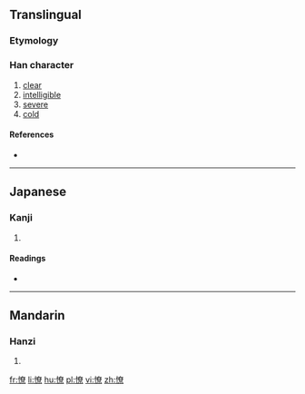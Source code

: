 ==Translingual==

===Etymology===
{{Han compound|心|尞|c1=s|c2=p|t1=heart|ls=psc}}

===Han character===
{{Han char|rn=61|rad=心|as=12|sn=15|four=9409<sub>6</sub>|canj=心大金火 (PKCF)|ids=⿰[[忄]][[尞]]}}

# [[clear]]
# [[intelligible]]
# [[severe]]
# [[cold]]

====References====
* {{Han ref|kx=0403.380|dkj=11258|dj=0744.070|hdz=42353.130|uh=61AD|ud=25005|bh=E5A4|bd=58788}}

----

==Japanese==

===Kanji===
{{ja-kanji|grade=|rs=心12}}

# {{defn|lang=ja|sort=心12}}

====Readings====
* {{ja-readings|on=[[りょう]] (ryō)|kun=[[さとい]] (satoi)}}

----

==Mandarin==

===Hanzi===
{{cmn-hanzi|pin=[[liǎo]] ([[liao3]])|wg=liao<sup>3</sup>}}

# {{defn|lang=cmn|sort=心12}}

[[fr:憭]]
[[li:憭]]
[[hu:憭]]
[[pl:憭]]
[[vi:憭]]
[[zh:憭]]